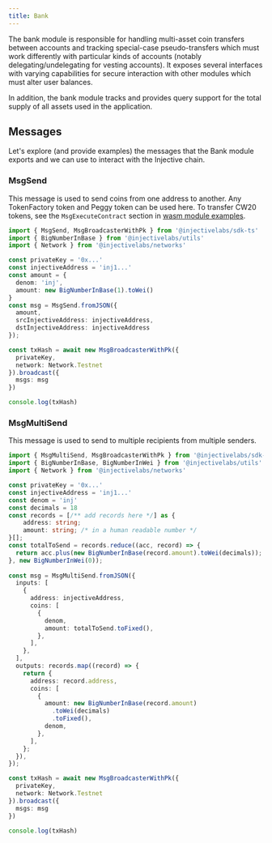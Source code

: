 ```yaml
---
title: Bank
---
```


The bank module is responsible for handling multi-asset coin transfers between accounts and tracking special-case pseudo-transfers which must work differently with particular kinds of accounts (notably delegating/undelegating for vesting accounts). It exposes several interfaces with varying capabilities for secure interaction with other modules which must alter user balances.

In addition, the bank module tracks and provides query support for the total supply of all assets used in the application.

## Messages

Let's explore (and provide examples) the messages that the Bank module exports and we can use to interact with the Injective chain.

### MsgSend

This message is used to send coins from one address to another. Any TokenFactory token and Peggy token can be used here. To transfer CW20 tokens, see the `MsgExecuteContract` section in [wasm module examples](../../developers-native/examples/wasm/#msgexecutecontract-transfer).

```ts
import { MsgSend, MsgBroadcasterWithPk } from '@injectivelabs/sdk-ts'
import { BigNumberInBase } from '@injectivelabs/utils'
import { Network } from '@injectivelabs/networks'

const privateKey = '0x...'
const injectiveAddress = 'inj1...'
const amount = {
  denom: 'inj',
  amount: new BigNumberInBase(1).toWei()
}
const msg = MsgSend.fromJSON({
  amount,
  srcInjectiveAddress: injectiveAddress,
  dstInjectiveAddress: injectiveAddress
});

const txHash = await new MsgBroadcasterWithPk({
  privateKey,
  network: Network.Testnet
}).broadcast({
  msgs: msg
})

console.log(txHash)
```

### MsgMultiSend

This message is used to send to multiple recipients from multiple senders.

```typescript
import { MsgMultiSend, MsgBroadcasterWithPk } from '@injectivelabs/sdk-ts'
import { BigNumberInBase, BigNumberInWei } from '@injectivelabs/utils'
import { Network } from '@injectivelabs/networks'

const privateKey = '0x...'
const injectiveAddress = 'inj1...'
const denom = 'inj'
const decimals = 18
const records = [/** add records here */] as {
    address: string;
    amount: string; /* in a human readable number */
}[];
const totalToSend = records.reduce((acc, record) => {
  return acc.plus(new BigNumberInBase(record.amount).toWei(decimals));
}, new BigNumberInWei(0));
  
const msg = MsgMultiSend.fromJSON({
  inputs: [
    {
      address: injectiveAddress,
      coins: [
        {
          denom,
          amount: totalToSend.toFixed(),
        },
      ],
    },
  ],
  outputs: records.map((record) => {
    return {
      address: record.address,
      coins: [
        {
          amount: new BigNumberInBase(record.amount)
            .toWei(decimals)
            .toFixed(),
          denom,
        },
      ],
    };
  }),
});

const txHash = await new MsgBroadcasterWithPk({
  privateKey,
  network: Network.Testnet
}).broadcast({
  msgs: msg
})

console.log(txHash)
```
